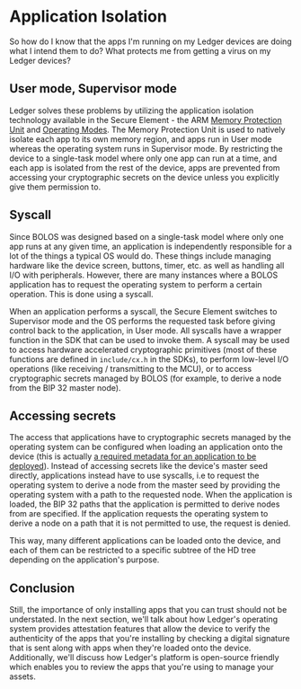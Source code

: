 # Application Isolation

So how do I know that the apps I'm running on my Ledger devices are doing what I intend them to do? What protects me from getting a virus on my Ledger devices?


## User mode, Supervisor mode

Ledger solves these problems by utilizing the application isolation technology available in the Secure Element - the ARM [Memory Protection Unit](http://infocenter.arm.com/help/index.jsp?topic=/com.arm.doc.dai0179b/CHDFDFIG.html) and [Operating Modes](http://infocenter.arm.com/help/index.jsp?topic=/com.arm.doc.ddi0210c/Cihhcjia.html). The Memory Protection Unit is used to natively isolate each app to its own memory region, and apps run in User mode whereas the operating system runs in Supervisor mode. By restricting the device to a single-task model where only one app can run at a time, and each app is isolated from the rest of the device, apps are prevented from accessing your cryptographic secrets on the device unless you explicitly give them permission to.


## Syscall

Since BOLOS was designed based on a single-task model where only one app runs at any given time, an application is independently responsible for a lot of the things a typical OS would do. These things include managing hardware like the device screen, buttons, timer, etc. as well as handling all I/O with peripherals. However, there are many instances where a BOLOS application has to request the operating system to perform a certain operation. This is done using a syscall.

When an application performs a syscall, the Secure Element switches to Supervisor mode and the OS performs the requested task before giving control back to the application, in User mode. All syscalls have a wrapper function in the SDK that can be used to invoke them. A syscall may be used to access hardware accelerated cryptographic primitives (most of these functions are defined in `include/cx.h` in the SDKs), to perform low-level I/O operations (like receiving / transmitting to the MCU), or to access cryptographic secrets managed by BOLOS (for example, to derive a node from the BIP 32 master node).


## Accessing secrets

The access that applications have to cryptographic secrets managed by the operating system can be configured when
loading an application onto the device (this is actually [a required metadata for an application to be deployed](../../develop/requirements/security#derivation-path)).
Instead of accessing secrets like the device's master seed directly, applications instead have to use syscalls, i.e to
request the operating system to derive a node from the master seed by providing the operating system with a path to the
requested node. When the application is loaded, the BIP 32 paths that the application is permitted to derive nodes from
are specified. If the application requests the operating system to derive a node on a path that it is not permitted to
use, the request is denied.

This way, many different applications can be loaded onto the device, and each of them can be restricted to a specific
subtree of the HD tree depending on the application's purpose.


## Conclusion

Still, the importance of only installing apps that you can trust should not be understated. In the next section, we'll
talk about how Ledger's operating system provides attestation features that allow the device to verify the authenticity
of the apps that you're installing by checking a digital signature that is sent along with apps when they're loaded onto
the device. Additionally, we'll discuss how Ledger's platform is open-source friendly which enables you to review the
apps that you're using to manage your assets.
